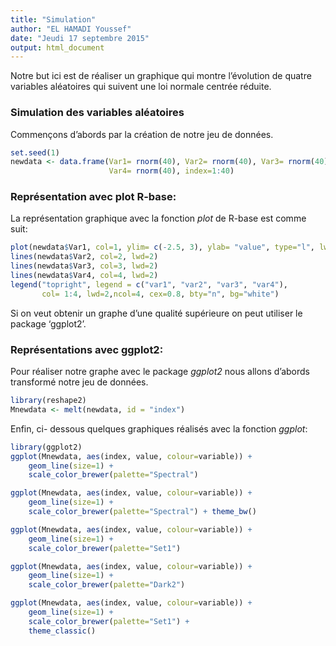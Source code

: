 ```yaml
---
title: "Simulation"
author: "EL HAMADI Youssef"
date: "Jeudi 17 septembre 2015"
output: html_document
---
```


Notre but ici est de réaliser un graphique qui montre l'évolution de quatre variables aléatoires qui suivent une loi normale centrée réduite.

### Simulation des variables aléatoires

Commençons d'abords par la création de notre jeu de données.

```r
set.seed(1)
newdata <- data.frame(Var1= rnorm(40), Var2= rnorm(40), Var3= rnorm(40),
                      Var4= rnorm(40), index=1:40)
```

### Représentation avec plot R-base:

La représentation graphique avec la fonction *plot* de R-base est comme suit:

```r
plot(newdata$Var1, col=1, ylim= c(-2.5, 3), ylab= "value", type="l", lwd=2)
lines(newdata$Var2, col=2, lwd=2)
lines(newdata$Var3, col=3, lwd=2)
lines(newdata$Var4, col=4, lwd=2)
legend("topright", legend = c("var1", "var2", "var3", "var4"),
       col= 1:4, lwd=2,ncol=4, cex=0.8, bty="n", bg="white")
```

Si on veut obtenir un graphe d'une qualité supérieure on peut utiliser le package 'ggplot2'.

### Représentations avec ggplot2:

Pour réaliser notre graphe avec le package *ggplot2* nous allons d'abords transformé notre jeu de données.

```r
library(reshape2)
Mnewdata <- melt(newdata, id = "index")
```

Enfin, ci- dessous quelques graphiques réalisés avec la fonction *ggplot*:

```r
library(ggplot2)
ggplot(Mnewdata, aes(index, value, colour=variable)) +
    geom_line(size=1) +
    scale_color_brewer(palette="Spectral")
```

```r
ggplot(Mnewdata, aes(index, value, colour=variable)) +
    geom_line(size=1) +
    scale_color_brewer(palette="Spectral") + theme_bw()
```


```r
ggplot(Mnewdata, aes(index, value, colour=variable)) +
    geom_line(size=1) +
    scale_color_brewer(palette="Set1")
```

```r
ggplot(Mnewdata, aes(index, value, colour=variable)) +
    geom_line(size=1) +
    scale_color_brewer(palette="Dark2")
```


```r
ggplot(Mnewdata, aes(index, value, colour=variable)) +
    geom_line(size=1) +
    scale_color_brewer(palette="Set1") +
    theme_classic()
```
